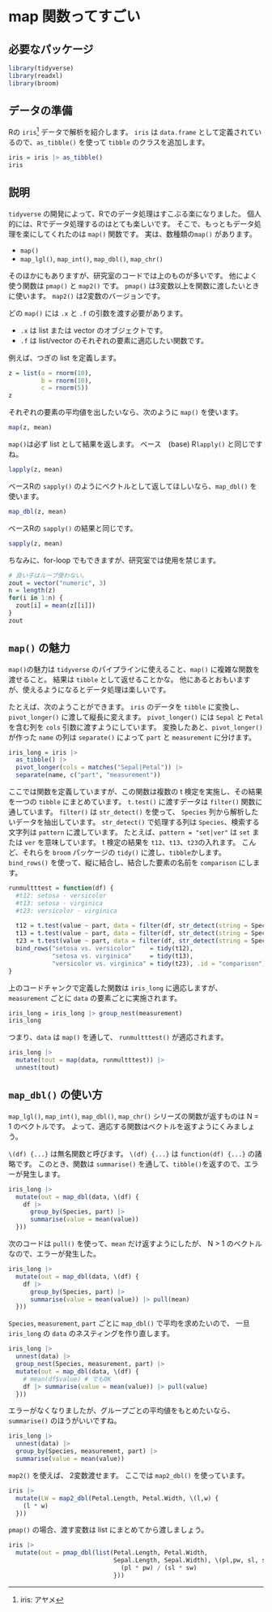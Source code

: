 # map 関数ってすごい {#map-function}

## 必要なパッケージ

```r
library(tidyverse)
library(readxl)
library(broom)
```

## データの準備

Rの `iris`^[iris: アヤメ] データで解析を紹介します。
`iris` は `data.frame` として定義されているので、`as_tibble()` を使って `tibble` のクラスを追加します。

```r
iris = iris |> as_tibble()
iris
```

## 説明

`tidyverse` の開発によって、Rでのデータ処理はすこぶる楽になりました。
個人的には、Rでデータ処理するのはとても楽しいです。
そこで、もっともデータ処理を楽にしてくれたのは `map()` 関数です。
実は、数種類の`map()` があります。

* `map()`
* `map_lgl()`, `map_int()`, `map_dbl()`, `map_chr()`

そのほかにもありますが、研究室のコードでは上のものが多いです。
他によく使う関数は `pmap()` と `map2()` です。
`pmap()` は3変数以上を関数に渡したいときに使います。
`map2()` は2変数のバージョンです。

どの `map()` には `.x` と `.f` の引数を渡す必要があります。

* `.x` は list または vector のオブジェクトです。
* `.f` は list/vector のそれぞれの要素に適応したい関数です。

例えば、つぎの list を定義します。

```r
z = list(a = rnorm(10),
         b = rnorm(10),
         c = rnorm(5))
z
```

それぞれの要素の平均値を出したいなら、次のように `map()` を使います。

```r
map(z, mean)
```

`map()`は必ず list として結果を返します。
ベース　(base) R`lapply()` と同じですね。

```r
lapply(z, mean)
```

ベースRの `sapply()` のようにベクトルとして返してほしいなら、`map_dbl()` を使います。

```r
map_dbl(z, mean)
```

ベースRの `sapply()` の結果と同じです。

```r
sapply(z, mean)
```

ちなみに、for-loop でもできますが、研究室では使用を禁じます。

```r
# 良い子はループ使わない。
zout = vector("numeric", 3)
n = length(z)
for(i in 1:n) {
  zout[i] = mean(z[[i]])
}
zout
```


## `map()` の魅力

`map()`の魅力は `tidyverse` のパイプラインに使えること、`map()` に複雑な関数を渡せること。
結果は `tibble` として返せることかな。
他にあるとおもいますが、使えるようになるとデータ処理は楽しいです。


たとえば、次のようことができます。
`iris` のデータを `tibble` に変換し、`pivot_longer()` に渡して縦長に変えます。
`pivot_longer()` には `Sepal` と `Petal` を含む列を `cols` 引数に渡すようにしています。
変換したあと、`pivot_longer()` が作った `name` の列は `separate()` によって `part` と `measurement` に分けます。

```r
iris_long = iris |> 
  as_tibble() |> 
  pivot_longer(cols = matches("Sepal|Petal")) |> 
  separate(name, c("part", "measurement"))
```

ここでは関数を定義していますが、この関数は複数の t 検定を実施し、その結果を一つの `tibble` にまとめています。
`t.test()` に渡すデータは `filter()` 関数に通しています。
`filter()` は `str_detect()` を使って、 `Species` 列から解析したいデータを抽出しています。
`str_detect()` で処理する列は `Species`、検索する文字列は `pattern` に渡しています。
たとえば、`pattern = "set|ver"` は `set` または `ver` を意味しています。
t 検定の結果を `t12`、`t13`、`t23`の入れます。
こんど、それらを `broom` パッケージの `tidy()` に渡し、`tibble`かします。
`bind_rows()` を使って、縦に結合し、結合した要素の名前を `comparison` にします。

```r
runmultttest = function(df) {
  #t12: setosa - versicolor
  #t13: setosa - virginica
  #t23: versicolor - virginica
   
  t12 = t.test(value ~ part, data = filter(df, str_detect(string = Species, pattern = "set|ver")))
  t13 = t.test(value ~ part, data = filter(df, str_detect(string = Species, pattern = "set|vir")))
  t23 = t.test(value ~ part, data = filter(df, str_detect(string = Species, pattern = "ver|vir")))
  bind_rows("setosa vs. versicolor"    = tidy(t12), 
            "setosa vs. virginica"     = tidy(t13), 
            "versicolor vs. virginica" = tidy(t23), .id = "comparison")
}
```

上のコードチャンクで定義した関数は `iris_long` に適応しますが、
`measurement` ごとに `data` の要素ごとに実施されます。

```r
iris_long = iris_long |> group_nest(measurement) 
iris_long
```

つまり、`data` は `map()` を通して、 `runmultttest()` が適応されます。

```r
iris_long |> 
  mutate(tout = map(data, runmultttest)) |> 
  unnest(tout)
```


## `map_dbl()` の使い方

`map_lgl()`, `map_int()`, `map_dbl()`, `map_chr()` シリーズの関数が返すものは N = 1 のベクトルです。
よって、適応する関数はベクトルを返すようにくみましょう。

`\(df) {...}` は無名関数と呼びます。
`\(df) {...}` は `function(df) {...}` の諸略です。
このとき、関数は `summarise()` を通して、`tibble()`を返すので、エラーが発生します。

```r
iris_long |> 
  mutate(out = map_dbl(data, \(df) {
    df |> 
      group_by(Species, part) |> 
      summarise(value = mean(value))
  }))
```

次のコードは `pull()` を使って、`mean` だけ返すようにしたが、
N > 1 のベクトルなので、エラーが発生した。
```r
iris_long |> 
  mutate(out = map_dbl(data, \(df) {
    df |> 
      group_by(Species, part) |> 
      summarise(value = mean(value)) |> pull(mean)
  }))
```

`Species`, `measurement`, `part` ごとに `map_dbl()` で平均を求めたいので、
一旦 `iris_long` の `data` のネスティングを作り直します。

```r
iris_long |> 
  unnest(data) |> 
  group_nest(Species, measurement, part) |> 
  mutate(out = map_dbl(data, \(df) {
    # mean(df$value) # でもOK
    df |> summarise(value = mean(value)) |> pull(value)
  }))
```

エラーがなくなりましたが、グループごとの平均値をもとめたいなら、`summarise()` のほうがいいですね。

```r
iris_long |> 
  unnest(data) |> 
  group_by(Species, measurement, part) |> 
  summarise(value = mean(value))
```

`map2()` を使えば、 2変数渡せます。
ここでは `map2_dbl()` を使っています。

```r
iris |> 
  mutate(LW = map2_dbl(Petal.Length, Petal.Width, \(l,w) {
    (l * w)
  })) 
```

`pmap()` の場合、渡す変数は list にまとめてから渡しましょう。

```r
iris |> 
  mutate(out = pmap_dbl(list(Petal.Length, Petal.Width, 
                             Sepal.Length, Sepal.Width), \(pl,pw, sl, sw) {
                               (pl * pw) / (sl * sw)
                             })) 
```

















